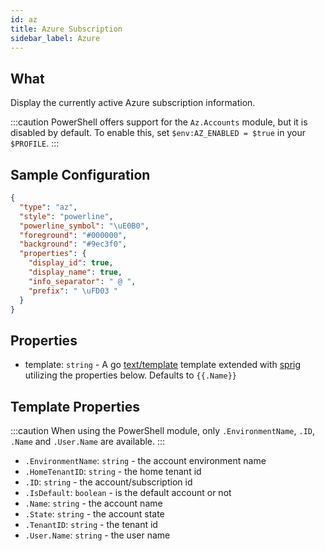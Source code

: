 ```yaml
---
id: az
title: Azure Subscription
sidebar_label: Azure
---
```


## What

Display the currently active Azure subscription information.

:::caution
PowerShell offers support for the `Az.Accounts` module, but it is disabled by default.
To enable this, set `$env:AZ_ENABLED = $true` in your `$PROFILE`.
:::

## Sample Configuration

```json
{
  "type": "az",
  "style": "powerline",
  "powerline_symbol": "\uE0B0",
  "foreground": "#000000",
  "background": "#9ec3f0",
  "properties": {
    "display_id": true,
    "display_name": true,
    "info_separator": " @ ",
    "prefix": " \uFD03 "
  }
}
```

## Properties

- template: `string` - A go [text/template][go-text-template] template extended with [sprig][sprig] utilizing the
properties below. Defaults to `{{.Name}}`

## Template Properties

:::caution
When using the PowerShell module, only `.EnvironmentName`, `.ID`, `.Name` and `.User.Name` are available.
:::

- `.EnvironmentName`: `string` - the account environment name
- `.HomeTenantID`: `string` - the home tenant id
- `.ID`: `string` - the account/subscription id
- `.IsDefault`: `boolean` - is the default account or not
- `.Name`: `string` - the account name
- `.State`: `string` - the account state
- `.TenantID`: `string` - the tenant id
- `.User.Name`: `string` - the user name

[go-text-template]: https://golang.org/pkg/text/template/
[sprig]: https://masterminds.github.io/sprig/
